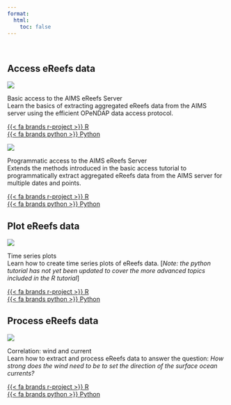 ---
format:
  html:
    toc: false
---

<br>

## Access eReefs data

<!-- Basic Server Access -->
::::{.hp-tutorial}
:::{.hp-thumbnail}
![](images/tutorial-thumbnails/TN_basic_server_access.png)
:::
:::{.hp-text}
[Basic access to the AIMS eReefs Server]{.hp-title} <br>
Learn the basics of extracting aggregated eReefs data from the AIMS server using the efficient OPeNDAP data access protocol.
:::
:::{.hp-links}
[{{< fa brands r-project >}} R](tutorials/r/access-ereefs-data-server/basic-server-access/basic_server_access_r.qmd) <br>
[{{< fa brands python >}} Python](tutorials/python/access-ereefs-data-server/basic-server-access/basic_server_access_python.qmd)
:::
::::


<!-- Programmatic Server Access -->
::::{.hp-tutorial}
:::{.hp-thumbnail}
![](images/tutorial-thumbnails/TN_programmatic_server_access.png)
:::
:::{.hp-text}
[Programmatic access to the AIMS eReefs Server]{.hp-title} <br>
Extends the methods introduced in the basic access tutorial to programmatically extract aggregated eReefs data from the AIMS server for multiple dates and points.
:::
:::{.hp-links}
[{{< fa brands r-project >}} R](tutorials/r/access-ereefs-data-server/programmatic-server-access/programmatic_server_access_r.qmd) <br>
[{{< fa brands python >}} Python](tutorials/python/access-ereefs-data-server/programmatic-server-access/programmatic_server_access_python.qmd)
:::
::::




## Plot eReefs data

<!-- Time series plot -->
::::{.hp-tutorial}
:::{.hp-thumbnail}
![](images/tutorial-thumbnails/TN_time_series_plots.png)
:::
:::{.hp-text}
[Time series plots]{.hp-title} <br>
Learn how to create time series plots of eReefs data. [*Note: the python tutorial has not yet been updated to cover the more advanced topics included in the R tutorial*]
:::
:::{.hp-links}
[{{< fa brands r-project >}} R](tutorials/r/plot-ereefs-data/time-series-plot/time_series_plot_r.qmd) <br>
[{{< fa brands python >}} Python](tutorials/python/plot-ereefs-data/time-series-plot/time_series_plot_python.qmd)
:::
::::



## Process eReefs data

<!-- Correlation wind and current -->
::::{.hp-tutorial}
:::{.hp-thumbnail}
![](images/tutorial-thumbnails/TN_correlation_wind_current.png)
:::
:::{.hp-text}
[Correlation: wind and current]{.hp-title} <br>
Learn how to extract and process eReefs data to answer the question: *How strong does the wind need to be to set the direction of the surface ocean currents?*
:::
:::{.hp-links}
[{{< fa brands r-project >}} R](tutorials/r/process-ereefs-data/correlation/correlation_wind_and_current_r.qmd) <br>
[{{< fa brands python >}} Python](tutorials/python/process-ereefs-data/correlation/correlation_wind_and_current_python.qmd)
:::
::::



  